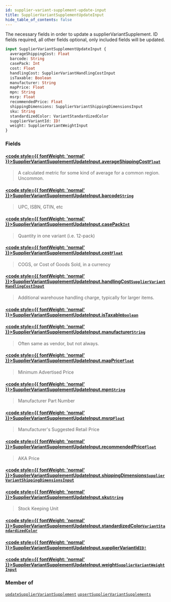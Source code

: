 ```yaml
---
id: supplier-variant-supplement-update-input
title: SupplierVariantSupplementUpdateInput
hide_table_of_contents: false
---
```








The necessary fields in order to update a supplierVariantSupplement.
ID fields required, all other fields optional, only included fields will be updated.

```graphql
input SupplierVariantSupplementUpdateInput {
  averageShippingCost: Float
  barcode: String
  casePack: Int
  cost: Float
  handlingCost: SupplierVariantHandlingCostInput
  isTaxable: Boolean
  manufacturer: String
  mapPrice: Float
  mpn: String
  msrp: Float
  recommendedPrice: Float
  shippingDimensions: SupplierVariantShippingDimensionsInput
  sku: String
  standardizedColor: VariantStandardizedColor
  supplierVariantId: ID!
  weight: SupplierVariantWeightInput
}
```


### Fields

#### [<code style={{ fontWeight: 'normal' }}>SupplierVariantSupplementUpdateInput.<b>averageShippingCost</b></code>](#)<Bullet />[`Float`](/supply/api/graphql-admin/reference/scalars/float) <Badge class="secondary" text="scalar"/>
> A calculated metric for some kind of average for a common region. Uncommon.
> 

#### [<code style={{ fontWeight: 'normal' }}>SupplierVariantSupplementUpdateInput.<b>barcode</b></code>](#)<Bullet />[`String`](/supply/api/graphql-admin/reference/scalars/string) <Badge class="secondary" text="scalar"/>
> UPC, ISBN, GTIN, etc
> 

#### [<code style={{ fontWeight: 'normal' }}>SupplierVariantSupplementUpdateInput.<b>casePack</b></code>](#)<Bullet />[`Int`](/supply/api/graphql-admin/reference/scalars/int) <Badge class="secondary" text="scalar"/>
> Quantity in one variant (i.e. 12-pack)
> 

#### [<code style={{ fontWeight: 'normal' }}>SupplierVariantSupplementUpdateInput.<b>cost</b></code>](#)<Bullet />[`Float`](/supply/api/graphql-admin/reference/scalars/float) <Badge class="secondary" text="scalar"/>
> COGS, or Cost of Goods Sold, in a currency
> 

#### [<code style={{ fontWeight: 'normal' }}>SupplierVariantSupplementUpdateInput.<b>handlingCost</b></code>](#)<Bullet />[`SupplierVariantHandlingCostInput`](/supply/api/graphql-admin/reference/inputs/supplier-variant-handling-cost-input) <Badge class="secondary" text="input"/>
> Additional warehouse handling charge, typically for larger items.
> 

#### [<code style={{ fontWeight: 'normal' }}>SupplierVariantSupplementUpdateInput.<b>isTaxable</b></code>](#)<Bullet />[`Boolean`](/supply/api/graphql-admin/reference/scalars/boolean) <Badge class="secondary" text="scalar"/>
> 
> 

#### [<code style={{ fontWeight: 'normal' }}>SupplierVariantSupplementUpdateInput.<b>manufacturer</b></code>](#)<Bullet />[`String`](/supply/api/graphql-admin/reference/scalars/string) <Badge class="secondary" text="scalar"/>
> Often same as vendor, but not always.
> 

#### [<code style={{ fontWeight: 'normal' }}>SupplierVariantSupplementUpdateInput.<b>mapPrice</b></code>](#)<Bullet />[`Float`](/supply/api/graphql-admin/reference/scalars/float) <Badge class="secondary" text="scalar"/>
> Minimum Advertised Price
> 

#### [<code style={{ fontWeight: 'normal' }}>SupplierVariantSupplementUpdateInput.<b>mpn</b></code>](#)<Bullet />[`String`](/supply/api/graphql-admin/reference/scalars/string) <Badge class="secondary" text="scalar"/>
> Manufacturer Part Number
> 

#### [<code style={{ fontWeight: 'normal' }}>SupplierVariantSupplementUpdateInput.<b>msrp</b></code>](#)<Bullet />[`Float`](/supply/api/graphql-admin/reference/scalars/float) <Badge class="secondary" text="scalar"/>
> Manufacturer's Suggested Retail Price
> 

#### [<code style={{ fontWeight: 'normal' }}>SupplierVariantSupplementUpdateInput.<b>recommendedPrice</b></code>](#)<Bullet />[`Float`](/supply/api/graphql-admin/reference/scalars/float) <Badge class="secondary" text="scalar"/>
> AKA Price
> 

#### [<code style={{ fontWeight: 'normal' }}>SupplierVariantSupplementUpdateInput.<b>shippingDimensions</b></code>](#)<Bullet />[`SupplierVariantShippingDimensionsInput`](/supply/api/graphql-admin/reference/inputs/supplier-variant-shipping-dimensions-input) <Badge class="secondary" text="input"/>
> 
> 

#### [<code style={{ fontWeight: 'normal' }}>SupplierVariantSupplementUpdateInput.<b>sku</b></code>](#)<Bullet />[`String`](/supply/api/graphql-admin/reference/scalars/string) <Badge class="secondary" text="scalar"/>
> Stock Keeping Unit
> 

#### [<code style={{ fontWeight: 'normal' }}>SupplierVariantSupplementUpdateInput.<b>standardizedColor</b></code>](#)<Bullet />[`VariantStandardizedColor`](/supply/api/graphql-admin/reference/enums/variant-standardized-color) <Badge class="secondary" text="enum"/>
> 
> 

#### [<code style={{ fontWeight: 'normal' }}>SupplierVariantSupplementUpdateInput.<b>supplierVariantId</b></code>](#)<Bullet />[`ID!`](/supply/api/graphql-admin/reference/scalars/id) <Badge class="secondary" text="non-null"/> <Badge class="secondary" text="scalar"/>
> 
> 

#### [<code style={{ fontWeight: 'normal' }}>SupplierVariantSupplementUpdateInput.<b>weight</b></code>](#)<Bullet />[`SupplierVariantWeightInput`](/supply/api/graphql-admin/reference/inputs/supplier-variant-weight-input) <Badge class="secondary" text="input"/>
> 
> 



### Member of

[`updateSupplierVariantSupplement`](/supply/api/graphql-admin/reference/mutations/update-supplier-variant-supplement)  <Badge class="secondary" text="mutation"/><Bullet />[`upsertSupplierVariantSupplements`](/supply/api/graphql-admin/reference/mutations/upsert-supplier-variant-supplements)  <Badge class="secondary" text="mutation"/>




